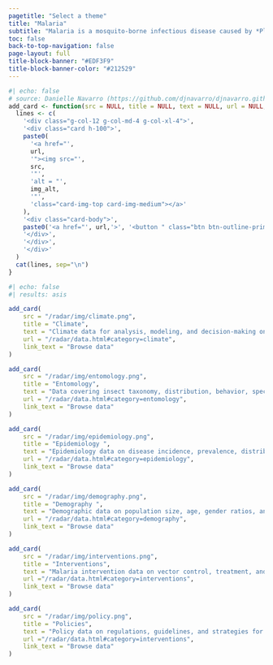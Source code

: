 ```yaml
---
pagetitle: "Select a theme"
title: "Malaria"
subtitle: "Malaria is a mosquito-borne infectious disease caused by *Plasmodium* parasites, which are transmitted to humans through the bites of infected female *Anopheles* mosquitoes.<br/><br/>**Select a theme to filter and discover relevant datasources**"
toc: false
back-to-top-navigation: false
page-layout: full
title-block-banner: "#EDF3F9"
title-block-banner-color: "#212529"
---
```


```r
#| echo: false
# source: Danielle Navarro (https://github.com/djnavarro/djnavarro.github.io/blob/main/index.qmd)
add_card <- function(src = NULL, title = NULL, text = NULL, url = NULL, link_text = NULL, img_alt = NULL) {
  lines <- c(
    '<div class="g-col-12 g-col-md-4 g-col-xl-4">',
    '<div class="card h-100">',
    paste0(
      '<a href="', 
      url, 
      '"><img src="', 
      src, 
      '"',
      'alt = "',
      img_alt,
      '"',
      'class="card-img-top card-img-medium"></a>'
    ),
    '<div class="card-body">',
    paste0('<a href="', url,'>', '<button " class="btn btn-outline-primary w-100">', title, '<i class="fa-solid fa-arrow-right-to-bracket"></i></button></a>'),
    '</div>',
    '</div>',
    '</div>'
  )
  cat(lines, sep="\n")
}
```

::: {.grid}
```r
#| echo: false
#| results: asis

add_card(
    src = "/radar/img/climate.png",
    title = "Climate",
    text = "Climate data for analysis, modeling, and decision-making on climate change impacts and adaptation.",
    url = "/radar/data.html#category=climate",
    link_text = "Browse data"
)

add_card(
    src = "/radar/img/entomology.png",
    title = "Entomology",
    text = "Data covering insect taxonomy, distribution, behavior, specimen records, genetics, and ecological surveys.",
    url = "/radar/data.html#category=entomology",
    link_text = "Browse data"
)

add_card(
    src = "/radar/img/epidemiology.png",
    title = "Epidemiology ",
    text = "Epidemiology data on disease incidence, prevalence, distribution, and risk factors in populations.",
    url = "/radar/data.html#category=epidemiology",
    link_text = "Browse data"
)

add_card(
    src = "/radar/img/demography.png",
    title = "Demography ",
    text = "Demographic data on population size, age, gender ratios, and geographic distribution.",
    url = "/radar/data.html#category=demography",
    link_text = "Browse data"
)

add_card(
    src = "/radar/img/interventions.png",
    title = "Interventions",
    text = "Malaria intervention data on vector control, treatment, and public health measures.",
    url ="/radar/data.html#category=interventions",
    link_text = "Browse data"
)

add_card(
    src = "/radar/img/policy.png",
    title = "Policies",
    text = "Policy data on regulations, guidelines, and strategies for malaria control.",
    url ="/radar/data.html#category=interventions",
    link_text = "Browse data"
)
```
:::